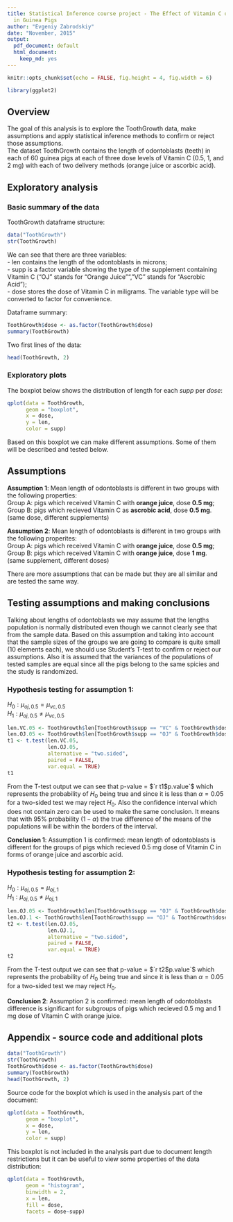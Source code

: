 ```yaml
---
title: Statistical Inference course project - The Effect of Vitamin C on Tooth Growth
  in Guinea Pigs
author: "Evgeniy Zabrodskiy"
date: "November, 2015"
output:
  pdf_document: default
  html_document:
    keep_md: yes
---
```

```r
knitr::opts_chunk$set(echo = FALSE, fig.height = 4, fig.width = 6)
```

```r
library(ggplot2)
```

## Overview
The goal of this analysis is to explore the ToothGrowth data, make assumptions and apply statistical inference methods to confirm or reject those assumptions.  
The dataset ToothGrowth contains the length of odontoblasts (teeth) in each of 60 guinea pigs at each of three dose levels of Vitamin C (0.5, 1, and 2 mg) with each of two delivery methods (orange juice or ascorbic acid).

## Exploratory analysis
### Basic summary of the data
ToothGrowth dataframe structure:  
```r
data("ToothGrowth")
str(ToothGrowth)
```
We can see that there are three variables:  
- len contains the length of the odontoblasts in microns;  
- supp is a factor variable showing the type of the supplement containing Vitamin C ("OJ" stands for "Orange Juice"", "VC" stands for "Ascrobic Acid");  
- dose stores the dose of Vitamin C in miligrams. The variable type will be converted to factor for convenience.  

Dataframe summary:  
```r
ToothGrowth$dose <- as.factor(ToothGrowth$dose)
summary(ToothGrowth)
```

Two first lines of the data:  
```r
head(ToothGrowth, 2)
```

### Exploratory plots
The boxplot below shows the distribution of length for each *supp* per *dose*:  
```r
qplot(data = ToothGrowth, 
      geom = "boxplot", 
      x = dose, 
      y = len, 
      color = supp)
```

Based on this boxplot we can make different assumptions. Some of them will be described and tested below.  

## Assumptions
**Assumption 1**: Mean length of odontoblasts is different in two groups with the following properties:  
Group A: pigs which received Vitamin C with **orange juice**, dose **0.5 mg**;  
Group B: pigs which recieved Vitamin C as **ascrobic acid**, dose **0.5 mg**.  
(same dose, different supplements)  

**Assumption 2**: Mean length of odontoblasts is different in two groups with the following properites:  
Group A: pigs which received Vitamin C with **orange juice**, dose **0.5 mg**;  
Group B: pigs which received Vitamin C with **orange juice**, dose **1 mg**.  
(same supplement, different doses)  

There are more assumptions that can be made but they are all similar and are tested the same way.  

## Testing assumptions and making conclusions
Talking about lengths of odontoblasts we may assume that the lengths population is normally distributed even though we cannot clearly see that from the sample data. Based on this assumption and taking into account that the sample sizes of the groups we are going to compare is quite small (10 elements each), we should use Student's T-test to confirm or reject our assumptions. Also it is assumed that the variances of the populations of tested samples are equal since all the pigs belong to the same spicies and the study is randomized.

### Hypothesis testing for assumption 1:

$H_{0}:\mu_{oj,0.5} = \mu_{vc,0.5}$  
$H_{1}:\mu_{oj,0.5} \ne \mu_{vc,0.5}$  

```r
len.VC.05 <- ToothGrowth$len[ToothGrowth$supp == "VC" & ToothGrowth$dose == 0.5]
len.OJ.05 <- ToothGrowth$len[ToothGrowth$supp == "OJ" & ToothGrowth$dose == 0.5]
t1 <- t.test(len.VC.05, 
             len.OJ.05, 
             alternative = "two.sided", 
             paired = FALSE, 
             var.equal = TRUE)
t1
```

From the T-test output we can see that p-value = $`r t1$p.value`$ which represents the probability of $H_{0}$ being true and since it is less than $\alpha = 0.05$ for a two-sided test we may reject $H_{0}$. Also the confidence interval which does not contain zero can be used to make the same conclusion. It means that with 95% probability ($1-\alpha$) the true difference of the means of the populations will be within the borders of the interval. 

**Conclusion 1**: Assumption 1 is confirmed: mean length of odontoblasts is different for the groups of pigs which recieved 0.5 mg dose of Vitamin C in forms of orange juice and ascorbic acid.  

### Hypothesis testing for assumption 2:

$H_{0}:\mu_{oj,0.5} = \mu_{oj,1}$  
$H_{1}:\mu_{oj,0.5} \ne \mu_{oj,1}$  

```r
len.OJ.05 <- ToothGrowth$len[ToothGrowth$supp == "OJ" & ToothGrowth$dose == 0.5]
len.OJ.1 <- ToothGrowth$len[ToothGrowth$supp == "OJ" & ToothGrowth$dose == 1]
t2 <- t.test(len.OJ.05, 
             len.OJ.1, 
             alternative = "two.sided", 
             paired = FALSE, 
             var.equal = TRUE)
t2
```

From the T-test output we can see that p-value = $`r t2$p.value`$ which represents the probability of $H_{0}$ being true and since it is less than $\alpha = 0.05$ for a two-sided test we may reject $H_{0}$.  

**Conclusion 2**: Assumption 2 is confirmed: mean length of odontoblasts difference is significant for subgroups of pigs which recieved 0.5 mg and 1 mg dose of Vitamin C with orange juice.

\newpage

## Appendix - source code and additional plots

```r
data("ToothGrowth")
str(ToothGrowth)
ToothGrowth$dose <- as.factor(ToothGrowth$dose)
summary(ToothGrowth)
head(ToothGrowth, 2)
```
Source code for the boxplot which is used in the analysis part of the document:  
```r
qplot(data = ToothGrowth, 
      geom = "boxplot", 
      x = dose, 
      y = len, 
      color = supp)
```

This boxplot is not included in the analysis part due to document length restrictions but it can be useful to view some properties of the data distribution:

```r
qplot(data = ToothGrowth, 
      geom = "histogram", 
      binwidth = 2, 
      x = len, 
      fill = dose, 
      facets = dose~supp)
```
